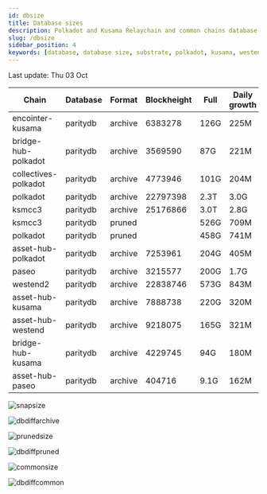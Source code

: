 ```yaml
---
id: dbsize
title: Database sizes
description: Polkadot and Kusama Relaychain and common chains database sizes
slug: /dbsize
sidebar_position: 4
keywords: [database, database size, substrate, polkadot, kusama, westend]
---
```



Last update: Thu 03 Oct

| Chain    | Database   | Format | Blockheight | Full         | Daily growth |
| ------------------------| ----------- | -------- | ------- | ---------- | ----- | 
| encointer-kusama | paritydb | archive | 6383278 | 126G | 225M |
| bridge-hub-polkadot | paritydb | archive | 3569590 | 87G | 221M |
| collectives-polkadot | paritydb | archive | 4773946 | 101G | 204M |
| polkadot | paritydb | archive | 22797398 | 2.3T | 3.0G |
| ksmcc3 | paritydb | archive | 25176866 | 3.0T | 2.8G |
| ksmcc3 | paritydb | pruned |  | 526G | 709M |
| polkadot | paritydb | pruned |  | 458G | 741M |
| asset-hub-polkadot | paritydb | archive | 7253961 | 204G | 405M |
| paseo | paritydb | archive | 3215577 | 200G | 1.7G |
| westend2 | paritydb | archive | 22838746 | 573G | 843M |
| asset-hub-kusama | paritydb | archive | 7888738 | 220G | 320M |
| asset-hub-westend | paritydb | archive | 9218075 | 165G | 321M |
| bridge-hub-kusama | paritydb | archive | 4229745 | 94G | 180M |
| asset-hub-paseo | paritydb | archive | 404716 | 9.1G | 162M |

![snapsize](/img/archivesize.png)

![dbdiffarchive](/img/dbdiffrelay.png)

![prunedsize](/img/prunedsize.png)

![dbdiffpruned](/img/dbdiffpruned.png)

![commonsize](/img/commonsize.png)

![dbdiffcommon](/img/dbdiffcommon.png)
